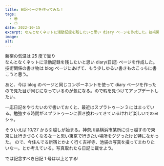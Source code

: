 ```yaml
---
title: 日記ページを作ってみた！
tags:
  - 😎
  - ⛅
date: 2022-10-15
excerpt: なんとなくネットに活動記録を残したいと思い diary ページを作成した。技術関係の書き物は blog ページにあげて、もう少しゆるい書きものこっちに書こうと思う。あと、今は blog のページと同じコンポーネントを作っているので見た目が完全に同じになっているのが気になる。。。暇を見つけてアップデートしようと思う。
image:
alt:
---
```


新宿の気温は 25 度で曇り<br/>
なんとなくネットに活動記録を残したいと思い diary(日記) ページを作成した。技術関係の書き物は blog ページにあげて、もう少しゆるい書きものこっちに書こうと思う。

あと、今は blog のページと同じコンポーネントを使って diary ページを作ったので見た目が同じになっているのが気になる。ので暇を見つけてアップデートしたい。

一応日記をやりたいので書いておくと、最近はスプラトゥーン 3 にはまっている。勉強する時間がスプラトゥーンに置き換わってきているけれど楽しいでのヨシッ。

そういえば 10/27 から引越しが始まる。神奈川県横浜市某所に引っ越すので東京には行きづらくなるなーと思い東京で行きたい場所をググったけど特になかった。
ので、今住んでる新宿とかよく行く吉祥寺、池袋の写真を撮ってまわりたいなー。とか考えている。写真取れたら日記に載せよう。

では記念すべき日記 1 号は以上とする!
